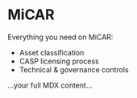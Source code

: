 

# MiCAR

Everything you need on MiCAR:  
- Asset classification  
- CASP licensing process  
- Technical & governance controls  

…your full MDX content…
